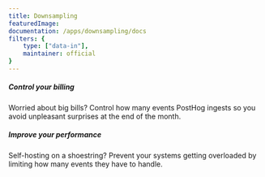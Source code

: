 ```yaml
---
title: Downsampling
featuredImage: 
documentation: /apps/downsampling/docs
filters: {
    type: ["data-in"],
    maintainer: official
}
---
```


<Section
    divider={false}
    title="Control how many events are ingested into PostHog to gain better control of billing, improve performance and more."
    size="full"
    cols={2}
>
    <div>
        <h5>Control your billing</h5>
        <p>Worried about big bills? Control how many events PostHog ingests so you avoid unpleasant surprises at the end of the month.</p>
    </div>
    <div>
        <h5>Improve your performance</h5>
        <p>Self-hosting on a shoestring? Prevent your systems getting overloaded by limiting how many events they have to handle.</p>
    </div>
</Section>

<TutorialsSlider topic="downsampler" />

<Documentation />
